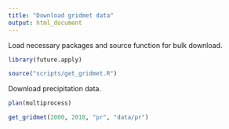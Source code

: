```yaml
---
title: "Download gridmet data"
output: html_document
---
```


Load necessary packages and source function for bulk download.

```r
library(future.apply)

source("scripts/get_gridmet.R")
```

Download precipitation data. 

```r
plan(multiprocess)

get_gridmet(2000, 2018, "pr", "data/pr")
```

